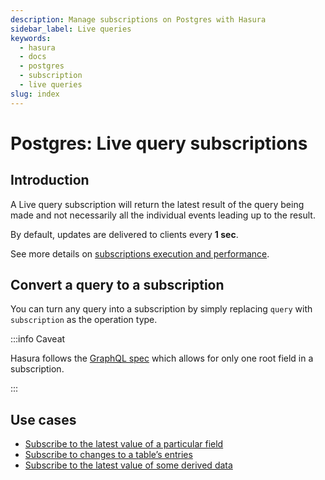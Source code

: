 ```yaml
---
description: Manage subscriptions on Postgres with Hasura
sidebar_label: Live queries
keywords:
  - hasura
  - docs
  - postgres
  - subscription
  - live queries
slug: index
---
```


# Postgres: Live query subscriptions

## Introduction

A Live query subscription will return the latest result of the query being made and not necessarily all the individual
events leading up to the result.

By default, updates are delivered to clients every **1 sec**.

See more details on
[subscriptions execution and performance](/subscriptions/postgres/livequery/execution-and-performance.mdx).

## Convert a query to a subscription

You can turn any query into a subscription by simply replacing `query` with `subscription` as the operation type.

:::info Caveat

Hasura follows the [GraphQL spec](https://graphql.github.io/graphql-spec/June2018/#sec-Single-root-field) which allows
for only one root field in a subscription.

:::

## Use cases

- [Subscribe to the latest value of a particular field](/subscriptions/postgres/livequery/use-cases.mdx#pg-subscribe-field)
- [Subscribe to changes to a table’s entries](/subscriptions/postgres/livequery/use-cases.mdx#pg-subscribe-table)
- [Subscribe to the latest value of some derived data](/subscriptions/postgres/livequery/use-cases.mdx#pg-subscribe-derived)
